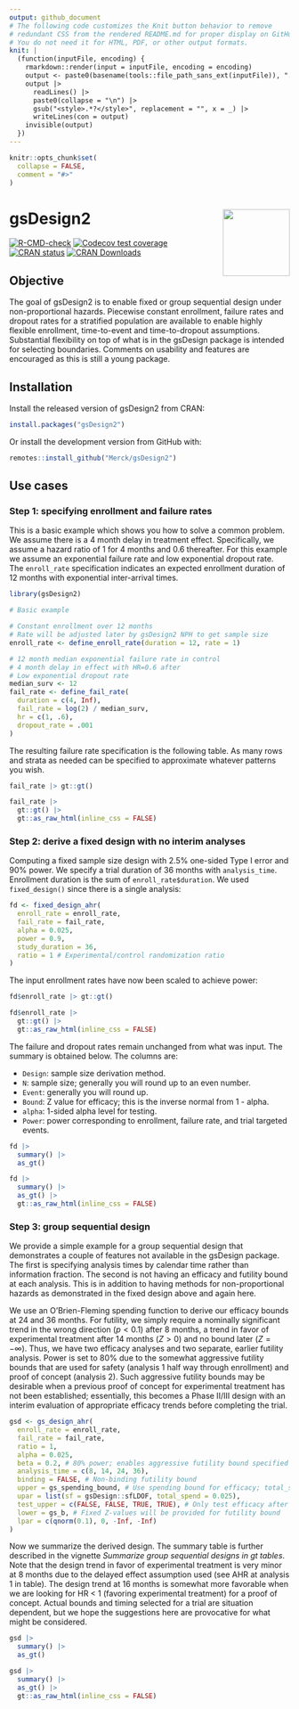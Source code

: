 ```yaml
---
output: github_document
# The following code customizes the Knit button behavior to remove
# redundant CSS from the rendered README.md for proper display on GitHub.
# You do not need it for HTML, PDF, or other output formats.
knit: |
  (function(inputFile, encoding) {
    rmarkdown::render(input = inputFile, encoding = encoding)
    output <- paste0(basename(tools::file_path_sans_ext(inputFile)), ".md")
    output |>
      readLines() |>
      paste0(collapse = "\n") |>
      gsub("<style>.*?</style>", replacement = "", x = _) |>
      writeLines(con = output)
    invisible(output)
  })
---
```


<!-- README.md is generated from README.Rmd. Please edit that file -->

```r
knitr::opts_chunk$set(
  collapse = FALSE,
  comment = "#>"
)
```

# gsDesign2 <img src="man/figures/logo.png" align="right" width="120" />

<!-- badges: start -->
[![R-CMD-check](https://github.com/Merck/gsDesign2/actions/workflows/R-CMD-check.yaml/badge.svg)](https://github.com/Merck/gsDesign2/actions/workflows/R-CMD-check.yaml)
[![Codecov test coverage](https://codecov.io/gh/Merck/gsDesign2/branch/main/graph/badge.svg)](https://app.codecov.io/gh/Merck/gsDesign2?branch=main)
[![CRAN status](https://www.r-pkg.org/badges/version/gsDesign2)](https://CRAN.R-project.org/package=gsDesign2)
[![CRAN Downloads](https://cranlogs.r-pkg.org/badges/gsDesign2)](https://cran.r-project.org/package=gsDesign2)
<!-- badges: end -->

## Objective

The goal of gsDesign2 is to enable fixed or group sequential design
under non-proportional hazards. Piecewise constant enrollment, failure
rates and dropout rates for a stratified population are available to
enable highly flexible enrollment, time-to-event and time-to-dropout
assumptions. Substantial flexibility on top of what is in the gsDesign
package is intended for selecting boundaries. Comments on usability and
features are encouraged as this is still a young package.

## Installation

Install the released version of gsDesign2 from CRAN:

```r
install.packages("gsDesign2")
```

Or install the development version from GitHub with:

```r
remotes::install_github("Merck/gsDesign2")
```

## Use cases

### Step 1: specifying enrollment and failure rates

This is a basic example which shows you how to solve a common problem.
We assume there is a 4 month delay in treatment effect. Specifically, we
assume a hazard ratio of 1 for 4 months and 0.6 thereafter. For this
example we assume an exponential failure rate and low exponential
dropout rate. The `enroll_rate` specification indicates an expected
enrollment duration of 12 months with exponential inter-arrival times.

```r
library(gsDesign2)

# Basic example

# Constant enrollment over 12 months
# Rate will be adjusted later by gsDesign2 NPH to get sample size
enroll_rate <- define_enroll_rate(duration = 12, rate = 1)

# 12 month median exponential failure rate in control
# 4 month delay in effect with HR=0.6 after
# Low exponential dropout rate
median_surv <- 12
fail_rate <- define_fail_rate(
  duration = c(4, Inf),
  fail_rate = log(2) / median_surv,
  hr = c(1, .6),
  dropout_rate = .001
)
```

The resulting failure rate specification is the following table. As many
rows and strata as needed can be specified to approximate whatever
patterns you wish.

```r
fail_rate |> gt::gt()
```

```r
fail_rate |>
  gt::gt() |>
  gt::as_raw_html(inline_css = FALSE)
```

### Step 2: derive a fixed design with no interim analyses

Computing a fixed sample size design with 2.5% one-sided Type I error
and 90% power. We specify a trial duration of 36 months with `analysis_time`.
Enrollment duration is the sum of `enroll_rate$duration`.
We used `fixed_design()` since there is a single analysis:

```r
fd <- fixed_design_ahr(
  enroll_rate = enroll_rate,
  fail_rate = fail_rate,
  alpha = 0.025,
  power = 0.9,
  study_duration = 36,
  ratio = 1 # Experimental/control randomization ratio
)
```

The input enrollment rates have now been scaled to achieve power:

```r
fd$enroll_rate |> gt::gt()
```

```r
fd$enroll_rate |>
  gt::gt() |>
  gt::as_raw_html(inline_css = FALSE)
```

The failure and dropout rates remain unchanged from what was input.
The summary is obtained below. The columns are:

- `Design`: sample size derivation method.
- `N`: sample size; generally you will round up to an even number.
- `Event`: generally you will round up.
- `Bound`: Z value for efficacy; this is the inverse normal from 1 - alpha.
- `alpha`: 1-sided alpha level for testing.
- `Power`: power corresponding to enrollment, failure rate, and
  trial targeted events.

```r
fd |>
  summary() |>
  as_gt()
```

```r
fd |>
  summary() |>
  as_gt() |>
  gt::as_raw_html(inline_css = FALSE)
```

### Step 3: group sequential design

We provide a simple example for a group sequential design that
demonstrates a couple of features not available in the gsDesign package.
The first is specifying analysis times by calendar time rather
than information fraction. The second is not having an efficacy and
futility bound at each analysis. This is in addition to having methods
for non-proportional hazards as demonstrated in the fixed design above
and again here.

We use an O'Brien-Fleming spending function to derive our efficacy
bounds at 24 and 36 months. For futility, we simply require a nominally
significant trend in the wrong direction ($p < 0.1$) after 8 months, a
trend in favor of experimental treatment after 14 months ($Z > 0$) and
no bound later ($Z = -\infty$). Thus, we have two efficacy analyses and
two separate, earlier futility analysis. Power is set to 80% due to the
somewhat aggressive futility bounds that are used for safety (analysis 1
half way through enrollment) and proof of concept (analysis 2). Such
aggressive futility bounds may be desirable when a previous proof of
concept for experimental treatment has not been established;
essentially, this becomes a Phase II/III design with an interim
evaluation of appropriate efficacy trends before completing the trial.

```r
gsd <- gs_design_ahr(
  enroll_rate = enroll_rate,
  fail_rate = fail_rate,
  ratio = 1,
  alpha = 0.025,
  beta = 0.2, # 80% power; enables aggressive futility bound specified
  analysis_time = c(8, 14, 24, 36),
  binding = FALSE, # Non-binding futility bound
  upper = gs_spending_bound, # Use spending bound for efficacy; total_spend is normally alpha
  upar = list(sf = gsDesign::sfLDOF, total_spend = 0.025),
  test_upper = c(FALSE, FALSE, TRUE, TRUE), # Only test efficacy after 1st analysis
  lower = gs_b, # Fixed Z-values will be provided for futility bound
  lpar = c(qnorm(0.1), 0, -Inf, -Inf)
)
```

Now we summarize the derived design. The summary table is further
described in the vignette *Summarize group sequential designs in gt tables*.
Note that the design trend in favor of experimental treatment
is very minor at 8 months due to the delayed effect assumption used
(see AHR at analysis 1 in table). The design trend at 16 months is somewhat
more favorable when we are looking for HR < 1 (favoring experimental
treatment) for a proof of concept. Actual bounds and timing selected for
a trial are situation dependent, but we hope the suggestions here are
provocative for what might be considered.

```r
gsd |>
  summary() |>
  as_gt()
```

```r
gsd |>
  summary() |>
  as_gt() |>
  gt::as_raw_html(inline_css = FALSE)
```
